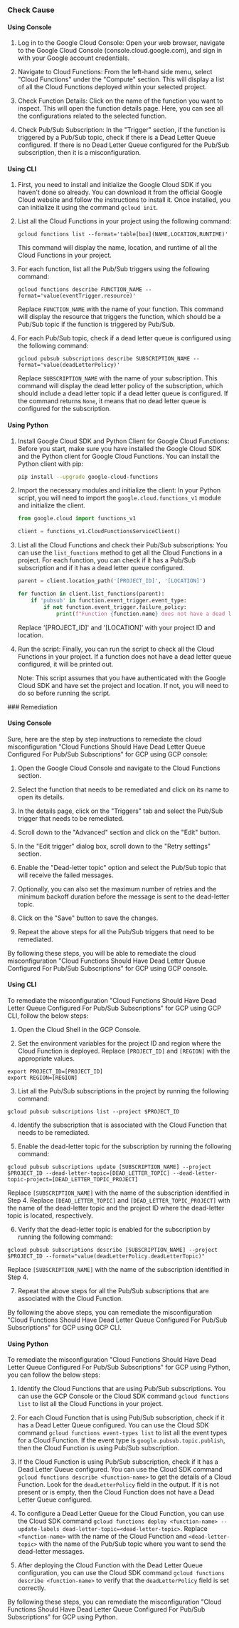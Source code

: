 

<Tabs><Tab title='Cause'>
### Check Cause

#### Using Console

1. Log in to the Google Cloud Console: Open your web browser, navigate to the Google Cloud Console (console.cloud.google.com), and sign in with your Google account credentials.

2. Navigate to Cloud Functions: From the left-hand side menu, select "Cloud Functions" under the "Compute" section. This will display a list of all the Cloud Functions deployed within your selected project.

3. Check Function Details: Click on the name of the function you want to inspect. This will open the function details page. Here, you can see all the configurations related to the selected function.

4. Check Pub/Sub Subscription: In the "Trigger" section, if the function is triggered by a Pub/Sub topic, check if there is a Dead Letter Queue configured. If there is no Dead Letter Queue configured for the Pub/Sub subscription, then it is a misconfiguration.

#### Using CLI

1. First, you need to install and initialize the Google Cloud SDK if you haven't done so already. You can download it from the official Google Cloud website and follow the instructions to install it. Once installed, you can initialize it using the command `gcloud init`.

2. List all the Cloud Functions in your project using the following command:
   ```
   gcloud functions list --format='table[box](NAME,LOCATION,RUNTIME)'
   ```
   This command will display the name, location, and runtime of all the Cloud Functions in your project.

3. For each function, list all the Pub/Sub triggers using the following command:
   ```
   gcloud functions describe FUNCTION_NAME --format='value(eventTrigger.resource)'
   ```
   Replace `FUNCTION_NAME` with the name of your function. This command will display the resource that triggers the function, which should be a Pub/Sub topic if the function is triggered by Pub/Sub.

4. For each Pub/Sub topic, check if a dead letter queue is configured using the following command:
   ```
   gcloud pubsub subscriptions describe SUBSCRIPTION_NAME --format='value(deadLetterPolicy)'
   ```
   Replace `SUBSCRIPTION_NAME` with the name of your subscription. This command will display the dead letter policy of the subscription, which should include a dead letter topic if a dead letter queue is configured. If the command returns `None`, it means that no dead letter queue is configured for the subscription.

#### Using Python

1. Install Google Cloud SDK and Python Client for Google Cloud Functions: Before you start, make sure you have installed the Google Cloud SDK and the Python client for Google Cloud Functions. You can install the Python client with pip:

   ```bash
   pip install --upgrade google-cloud-functions
   ```

2. Import the necessary modules and initialize the client: In your Python script, you will need to import the `google.cloud.functions_v1` module and initialize the client.

   ```python
   from google.cloud import functions_v1

   client = functions_v1.CloudFunctionsServiceClient()
   ```

3. List all the Cloud Functions and check their Pub/Sub subscriptions: You can use the `list_functions` method to get all the Cloud Functions in a project. For each function, you can check if it has a Pub/Sub subscription and if it has a dead letter queue configured.

   ```python
   parent = client.location_path('[PROJECT_ID]', '[LOCATION]')

   for function in client.list_functions(parent):
       if 'pubsub' in function.event_trigger.event_type:
           if not function.event_trigger.failure_policy:
               print(f"Function {function.name} does not have a dead letter queue configured.")
   ```

   Replace '[PROJECT_ID]' and '[LOCATION]' with your project ID and location.

4. Run the script: Finally, you can run the script to check all the Cloud Functions in your project. If a function does not have a dead letter queue configured, it will be printed out.

   Note: This script assumes that you have authenticated with the Google Cloud SDK and have set the project and location. If not, you will need to do so before running the script.

</Tab>

<Tab title='Remediation'>
### Remediation

#### Using Console

Sure, here are the step by step instructions to remediate the cloud misconfiguration "Cloud Functions Should Have Dead Letter Queue Configured For Pub/Sub Subscriptions" for GCP using GCP console:

1. Open the Google Cloud Console and navigate to the Cloud Functions section.

2. Select the function that needs to be remediated and click on its name to open its details.

3. In the details page, click on the "Triggers" tab and select the Pub/Sub trigger that needs to be remediated.

4. Scroll down to the "Advanced" section and click on the "Edit" button.

5. In the "Edit trigger" dialog box, scroll down to the "Retry settings" section.

6. Enable the "Dead-letter topic" option and select the Pub/Sub topic that will receive the failed messages.

7. Optionally, you can also set the maximum number of retries and the minimum backoff duration before the message is sent to the dead-letter topic.

8. Click on the "Save" button to save the changes.

9. Repeat the above steps for all the Pub/Sub triggers that need to be remediated.

By following these steps, you will be able to remediate the cloud misconfiguration "Cloud Functions Should Have Dead Letter Queue Configured For Pub/Sub Subscriptions" for GCP using GCP console.

#### Using CLI

To remediate the misconfiguration "Cloud Functions Should Have Dead Letter Queue Configured For Pub/Sub Subscriptions" for GCP using GCP CLI, follow the below steps:

1. Open the Cloud Shell in the GCP Console.

2. Set the environment variables for the project ID and region where the Cloud Function is deployed. Replace `[PROJECT_ID]` and `[REGION]` with the appropriate values.

```
export PROJECT_ID=[PROJECT_ID]
export REGION=[REGION]
```

3. List all the Pub/Sub subscriptions in the project by running the following command:

```
gcloud pubsub subscriptions list --project $PROJECT_ID
```

4. Identify the subscription that is associated with the Cloud Function that needs to be remediated.

5. Enable the dead-letter topic for the subscription by running the following command:

```
gcloud pubsub subscriptions update [SUBSCRIPTION_NAME] --project $PROJECT_ID --dead-letter-topic=[DEAD_LETTER_TOPIC] --dead-letter-topic-project=[DEAD_LETTER_TOPIC_PROJECT]
```

Replace `[SUBSCRIPTION_NAME]` with the name of the subscription identified in Step 4. Replace `[DEAD_LETTER_TOPIC]` and `[DEAD_LETTER_TOPIC_PROJECT]` with the name of the dead-letter topic and the project ID where the dead-letter topic is located, respectively.

6. Verify that the dead-letter topic is enabled for the subscription by running the following command:

```
gcloud pubsub subscriptions describe [SUBSCRIPTION_NAME] --project $PROJECT_ID --format="value(deadLetterPolicy.deadLetterTopic)"
```

Replace `[SUBSCRIPTION_NAME]` with the name of the subscription identified in Step 4.

7. Repeat the above steps for all the Pub/Sub subscriptions that are associated with the Cloud Function.

By following the above steps, you can remediate the misconfiguration "Cloud Functions Should Have Dead Letter Queue Configured For Pub/Sub Subscriptions" for GCP using GCP CLI.

#### Using Python

To remediate the misconfiguration "Cloud Functions Should Have Dead Letter Queue Configured For Pub/Sub Subscriptions" for GCP using Python, you can follow the below steps:

1. Identify the Cloud Functions that are using Pub/Sub subscriptions. You can use the GCP Console or the Cloud SDK command `gcloud functions list` to list all the Cloud Functions in your project.

2. For each Cloud Function that is using Pub/Sub subscription, check if it has a Dead Letter Queue configured. You can use the Cloud SDK command `gcloud functions event-types list` to list all the event types for a Cloud Function. If the event type is `google.pubsub.topic.publish`, then the Cloud Function is using Pub/Sub subscription.

3. If the Cloud Function is using Pub/Sub subscription, check if it has a Dead Letter Queue configured. You can use the Cloud SDK command `gcloud functions describe <function-name>` to get the details of a Cloud Function. Look for the `deadLetterPolicy` field in the output. If it is not present or is empty, then the Cloud Function does not have a Dead Letter Queue configured.

4. To configure a Dead Letter Queue for the Cloud Function, you can use the Cloud SDK command `gcloud functions deploy <function-name> --update-labels dead-letter-topic=<dead-letter-topic>`. Replace `<function-name>` with the name of the Cloud Function and `<dead-letter-topic>` with the name of the Pub/Sub topic where you want to send the dead-letter messages.

5. After deploying the Cloud Function with the Dead Letter Queue configuration, you can use the Cloud SDK command `gcloud functions describe <function-name>` to verify that the `deadLetterPolicy` field is set correctly.

By following these steps, you can remediate the misconfiguration "Cloud Functions Should Have Dead Letter Queue Configured For Pub/Sub Subscriptions" for GCP using Python.


</Tab>
</Tabs>